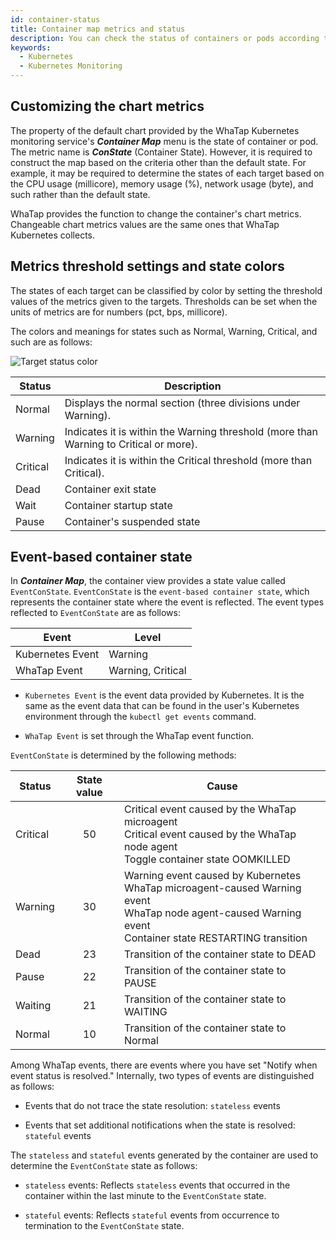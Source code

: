 ```yaml
---
id: container-status
title: Container map metrics and status
description: You can check the status of containers or pods according to the properties of the chart provided by the container map menu.
keywords:
  - Kubernetes
  - Kubernetes Monitoring
---
```


## Customizing the chart metrics

The property of the default chart provided by the WhaTap Kubernetes monitoring service's **_Container Map_** menu is the state of container or pod. The metric name is **_ConState_** (Container State). However, it is required to construct the map based on the criteria other than the default state. For example, it may be required to determine the states of each target based on the CPU usage (millicore), memory usage (%), network usage (byte), and such rather than the default state.

WhaTap provides the function to change the container's chart metrics. Changeable chart metrics values are the same ones that WhaTap Kubernetes collects.

<ImgLang img='whatap_kubernetes_container_map_state_customization.png' desc='Customizable chart metrics list' />


<Containernotereset />

## Metrics threshold settings and state colors

The states of each target can be classified by color by setting the threshold values of the metrics given to the targets. Thresholds can be set when the units of metrics are for numbers (pct, bps, millicore).

The colors and meanings for states such as <span class='normal'>Normal</span>, <span class='slow'>Warning</span>, <span class='vslow'>Critical</span>, and such are as follows:

![Target status color](/img/container-map-status-color.png)

| Status                              | Description                                                                                              |
| ----------------------------------- | -------------------------------------------------------------------------------------------------------- |
| <span class='normal'>Normal</span>  | Displays the normal section (three divisions under Warning).                          |
| <span class='slow'>Warning</span>   | Indicates it is within the Warning threshold (more than Warning to Critical or more). |
| <span class='vslow'>Critical</span> | Indicates it is within the Critical threshold (more than Critical).                   |
| Dead                                | Container exit state                                                                                     |
| Wait                                | Container startup state                                                                                  |
| Pause                               | Container's suspended state                                                                              |

## Event-based container state

In **_Container Map_**, the container view provides a state value called `EventConState`. `EventConState` is the `event-based container state`, which represents the container state where the event is reflected. The event types reflected to `EventConState` are as follows:

| Event            | Level                                                                   |
| ---------------- | ----------------------------------------------------------------------- |
| Kubernetes Event | <span class='slow'>Warning</span>                                       |
| WhaTap Event     | <span class='slow'>Warning</span>, <span class='vslow'>Critical</span>  |

- `Kubernetes Event` is the event data provided by Kubernetes. It is the same as the event data that can be found in the user's Kubernetes environment through the `kubectl get events` command.

- `WhaTap Event` is set through the WhaTap event function.

`EventConState` is determined by the following methods:

| Status                              | State value | Cause                                                                                                                                                              |
| ----------------------------------- | :---------: | ------------------------------------------------------------------------------------------------------------------------------------------------------------------ |
| <span class='vslow'>Critical</span> |      50     | Critical event caused by the WhaTap microagent<br/>Critical event caused by the WhaTap node agent<br/>Toggle container state OOMKILLED                             |
| <span class='slow'>Warning</span>   |      30     | Warning event caused by Kubernetes<br/>WhaTap microagent-caused Warning event<br/>WhaTap node agent-caused Warning event<br/>Container state RESTARTING transition |
| Dead                                |      23     | Transition of the container state to DEAD                                                                                                                          |
| Pause                               |      22     | Transition of the container state to PAUSE                                                                                                                         |
| Waiting                             |      21     | Transition of the container state to WAITING                                                                                                                       |
| <span class='normal'>Normal</span>  |      10     | Transition of the container state to Normal                                                                                                                        |

Among WhaTap events, there are events where you have set "Notify when event status is resolved." Internally, two types of events are distinguished as follows:

- Events that do not trace the state resolution: `stateless` events

- Events that set additional notifications when the state is resolved: `stateful` events

The `stateless` and `stateful` events generated by the container are used to determine the `EventConState` state as follows: 

- `stateless` events: Reflects `stateless` events that occurred in the container within the last minute to the `EventConState` state.

- `stateful` events: Reflects `stateful` events from occurrence to termination to the `EventConState` state.
